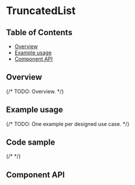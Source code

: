 
# TruncatedList

## Table of Contents

- [Overview](#overview)
- [Example usage](#example-usage)
- [Component API](#component-api)

## Overview

{/* TODO: Overview. */}

## Example usage

{/* TODO: One example per designed use case. */}

<Canvas>
  <Story of={stories.truncatedList} />
</Canvas>

## Code sample

{/* <CodesandboxLink exampleDirectory="TruncatedList" /> */}

## Component API

<Controls />
